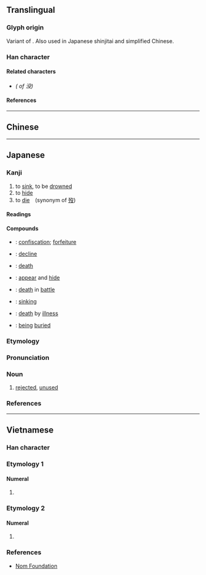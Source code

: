 {{also|沒}}
{{character info}}
==Translingual==
{{stroke order|strokes=7}}
{{stroke order|type=animate}}
{{ja-forms|没|没|[[沒]]}}

===Glyph origin===
Variant of {{l|mul|沒}}. Also used in Japanese shinjitai and simplified Chinese.

===Han character===
{{Han char|rn=85|rad=水|as=04|sn=7|four=|canj=EHNE|ids=⿰氵殳}}

====Related characters====
* {{l|mul|[[沒]]}} ''({{w|Traditional Chinese|Traditional form}} of 没)''

====References====
{{Han ref|kx=0612.121|dkj=17233|dj=1005.150|hdz=31570.070|uh=6CA1}}

----

==Chinese==
{{zh-see|沒|sv}}

----

==Japanese==

===Kanji===
{{ja-kanji|grade=c|rs=水04}} <!-- 沒 not listed as kyūjitai form in Jōyō Kanji 2010 -->

# to [[sink]], to be [[drowned]]
# to [[hide]]
# to [[die]]　(synonym of [[歿]])

====Readings====
{{ja-readings
|goon=もつ
|kanon=ぼつ
|kun=しず-む, おぼ-れる, し-ぬ, い-る, ぼっ-する
}}

====Compounds====
* {{ja-r|没%収|ぼっ%しゅう}}: [[confiscation]]; [[forfeiture]]
* {{ja-r|没%落|ぼつ%らく}}: [[decline]]
* {{ja-r|死%没|し%ぼつ}}: [[death]]
* {{ja-r|出%没|しゅつ%ぼつ}}: [[appear]] and [[hide]]
* {{ja-r|戦%没|せん%ぼつ}}: [[death]] in [[battle]]
* {{ja-r|沈%没|ちん%ぼつ}}: [[sinking]]
* {{ja-r|病%没|びょう%ぼつ}}: [[death]] by [[illness]]
* {{ja-r|埋%没|まい%ぼつ}}: [[being]] [[buried]]

===Etymology===
{{ja-kanjitab|ぼつ|yomi=o}}

===Pronunciation===
{{ja-pron|ぼつ|yomi=o|acc=1|acc_ref=DJR}}

===Noun===
{{ja-noun|ぼつ|ボツ|hhira=ぼつ}}

# [[rejected]], [[unused]]
#: {{ja-usex|[[原稿]]を'''没'''に[[する]]|げんこう を '''ぼつ''' に する|to reject a manuscript|lit=to make a manuscript '''rejected'''}}
#: {{ja-usex|'''没'''[[タイトル]][[案]]|'''ぼつ'''-タイトル-あん|'''rejected''' ideas for titles}}

===References===
<references/>

----

==Vietnamese==

===Han character===
{{vi-readings|rs=水04
|hanviet=một
|nom=mốt, một
}}

===Etymology 1===

====Numeral====
{{vi-num|sc=Hani|một}}

# {{Nom form of|một|[[one]]}}

===Etymology 2===

====Numeral====
{{vi-num|sc=Hani|mốt}}

# {{Nom form of|mốt|{{lb|vi|only in compounds or fixed expressions}} [[one]]; -one}}

===References===
* [http://nomfoundation.org/common/nom_details.php?codepoint=6CA1 Nom Foundation]